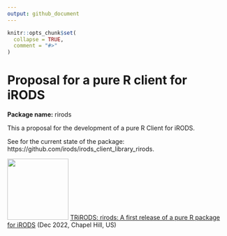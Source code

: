 ```yaml
---
output: github_document
---
```


<!-- README.md is generated from README.Rmd. Please edit that file -->

```r
knitr::opts_chunk$set(
  collapse = TRUE,
  comment = "#>"
)
```

# Proposal for a pure R client for iRODS

**Package name:** rirods

This a proposal for the development of a pure R Client for iRODS. 

See for the current state of the package: https://github.com/irods/irods_client_library_rirods.

<div><a href="https://www.youtube.com/watch?v=tZbWstlXKzE"><img width="140px" src="https://i.ytimg.com/vi/tZbWstlXKzE/hqdefault_12866.jpg?sqp=-oaymwE2CNACELwBSFXyq4qpAygIARUAAIhCGAFwAcABBvABAfgB_gmAAtAFigIMCAAQARhlIGUoZTAP&rs=AOn4CLAmEk2OnOalir9K4oBq90LwYutNGw"></a></td><td><a href="https://www.youtube.com/watch?v=tZbWstlXKzE"> TRiRODS: rirods: A first release of a pure R package for iRODS</a> (Dec 2022, Chapel Hill, US)<br/></div>